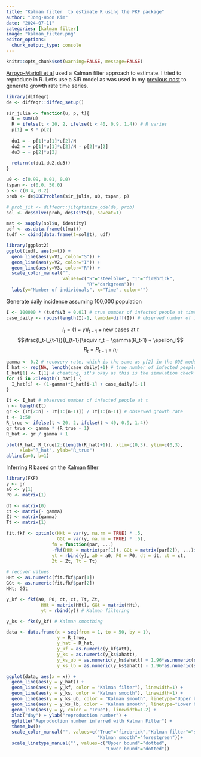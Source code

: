 ```yaml
---
title: "Kalman filter  to estimate R using the FKF package"
author: "Jong-Hoon Kim"
date: "2024-07-11"
categories: [kalman filter]
image: "kalman_filter.png"
editor_options: 
  chunk_output_type: console
---
```


```r
knitr::opts_chunk$set(warning=FALSE, message=FALSE) 
```

[Arroyo-Marioli et al](https://journals.plos.org/plosone/article?id=10.1371/journal.pone.0244474) used a Kalman filter approach to estimate. I tried to reproduce in R. Let's use a SIR model as was used in my [previous post](https://www.jonghoonk.com/posts/sir_deSolve_odin_diffeqr/) to generate growth rate time series.

```r
library(diffeqr)
de <- diffeqr::diffeq_setup()

sir_julia <- function(u, p, t){
  N = sum(u)
  R = ifelse(t < 20, 2, ifelse(t < 40, 0.9, 1.4)) # R varies 
  p[1] = R * p[2]
  
  du1 = - p[1]*u[1]*u[2]/N
  du2 = + p[1]*u[1]*u[2]/N - p[2]*u[2]
  du3 = + p[2]*u[2]
  
  return(c(du1,du2,du3))
}

u0 <- c(0.99, 0.01, 0.0)
tspan <- c(0.0, 50.0)
p <- c(0.4, 0.2)
prob <- de$ODEProblem(sir_julia, u0, tspan, p)

# prob_jit <- diffeqr::jitoptimize_ode(de, prob)
sol <- de$solve(prob, de$Tsit5(), saveat=1)

mat <- sapply(sol$u, identity)
udf <- as.data.frame(t(mat))
tudf <- cbind(data.frame(t=sol$t), udf)

library(ggplot2)
ggplot(tudf, aes(x=t)) +
  geom_line(aes(y=V1, color="S")) +
  geom_line(aes(y=V2, color="I")) +
  geom_line(aes(y=V3, color="R")) +
  scale_color_manual("", 
                     values=c("S"="steelblue", "I"="firebrick",
                              "R"="darkgreen"))+
  labs(y="Number of individuals", x="Time", color="")
```

Generate daily incidence assuming 100,000 population

```r
I <- 100000 * (tudf$V3 + 0.01) # true number of infected people at time t
case_daily <- rpois(length(I)-1, lambda=diff(I)) # observed number of infected people at t
```

$$I_t = (1-\gamma) I_{t-1} + \text{new cases at }t$$ $$\frac{I_t-I_{t-1}}{I_{t-1}}\equiv r_t = \gamma(R_t-1) + \epsilon_i$$ $$R_t = R_{t-1} + \eta_i$$

```r
gamma <- 0.2 # recovery rate, which is the same as p[2] in the ODE model
I_hat <- rep(NA, length(case_daily)+1) # true number of infected people at time t
I_hat[1] <- I[1] # cheating, it's okay as this is the simulation check 
for (i in 2:length(I_hat)) {
  I_hat[i] <- (1-gamma)*I_hat[i-1] + case_daily[i-1]
}

It <- I_hat # observed number of infected people at t
n <- length(It)
gr <- (It[2:n] - It[1:(n-1)]) / It[1:(n-1)] # observed growth rate
t <- 1:50
R_true <- ifelse(t < 20, 2, ifelse(t < 40, 0.9, 1.4))
gr_true <- gamma * (R_true - 1)
R_hat <- gr / gamma + 1

plot(R_hat, R_true[2:(length(R_hat)+1)], xlim=c(0,3), ylim=c(0,3), 
     xlab="R_hat", ylab="R_true")
abline(a=0, b=1)
```

Inferring R based on the Kalman filter

```r
library(FKF)
y <- gr
a0 <- y[1]
P0 <- matrix(1)

dt <- matrix(0)
ct <- matrix(- gamma)  
Zt <- matrix(gamma)
Tt <- matrix(1)

fit.fkf <- optim(c(HHt = var(y, na.rm = TRUE) * .5,
                   GGt = var(y, na.rm = TRUE) * .5),
                 fn = function(par, ...)
                 -fkf(HHt = matrix(par[1]), GGt = matrix(par[2]), ...)$logLik,
                 yt = rbind(y), a0 = a0, P0 = P0, dt = dt, ct = ct,
                 Zt = Zt, Tt = Tt)

# recover values
HHt <- as.numeric(fit.fkf$par[1])
GGt <- as.numeric(fit.fkf$par[2])
HHt; GGt
```

```r
y_kf <- fkf(a0, P0, dt, ct, Tt, Zt,
             HHt = matrix(HHt), GGt = matrix(HHt),
             yt = rbind(y)) # Kalman filtering

y_ks <- fks(y_kf) # Kalman smoothing
```

```r
data <- data.frame(x = seq(from = 1, to = 50, by = 1),
                   y = R_true,
                   y_hat = R_hat,
                   y_kf = as.numeric(y_kf$att),
                   y_ks = as.numeric(y_ks$ahatt),
                   y_ks_ub = as.numeric(y_ks$ahatt) + 1.96*as.numeric(sqrt(y_ks$Vt)),
                   y_ks_lb = as.numeric(y_ks$ahatt) - 1.96*as.numeric(sqrt(y_ks$Vt)))

ggplot(data, aes(x = x)) +
  geom_line(aes(y = y_hat)) +
  geom_line(aes(y = y_kf, color = "Kalman filter"), linewidth=1) +
  geom_line(aes(y = y_ks, color = "Kalman smooth"), linewidth=1) +
  geom_line(aes(y = y_ks_ub, color = "Kalman smooth", linetype="Upper bound"), linewidth=1) +
  geom_line(aes(y = y_ks_lb, color = "Kalman smooth", linetype="Lower bound"), linewidth=1) +
  geom_line(aes(y = y, color = "True"), linewidth=1.2) +
  xlab("day") + ylab("reproduction number") +
  ggtitle("Reproduction number inferred with Kalman Filter") +
  theme_bw()+
  scale_color_manual("", values=c("True"="firebrick","Kalman filter"="steelblue",
                                  "Kalman smooth"="forestgreen"))+
  scale_linetype_manual("", values=c("Upper bound"="dotted",
                                     "Lower bound"="dotted"))
```
